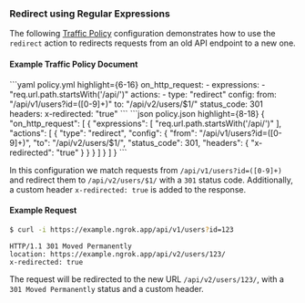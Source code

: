 

### Redirect using Regular Expressions

The following [Traffic Policy](/traffic-policy/)
configuration demonstrates how to use the `redirect` action to redirects
requests from an old API endpoint to a new one.

#### Example Traffic Policy Document

<CodeGroup>
```yaml policy.yml highlight={6-16}
on_http_request:
  - expressions:
    - "req.url.path.startsWith('/api/')"
    actions:
    - type: "redirect"
    config:
    from: "/api/v1/users?id=([0-9]+)"
    to: "/api/v2/users/$1/"
    status_code: 301
    headers:
    x-redirected: "true"
```
```json policy.json highlight={8-18}
{
  "on_http_request": [
    {
      "expressions": [
        "req.url.path.startsWith('/api/')"
      ],
      "actions": [
        {
          "type": "redirect",
          "config": {
            "from": "/api/v1/users?id=([0-9]+)",
            "to": "/api/v2/users/$1/",
            "status_code": 301,
            "headers": {
              "x-redirected": "true"
            }
          }
        }
      ]
    }
  ]
}
```
</CodeGroup>

In this configuration we match requests from `/api/v1/users?id=([0-9]+)` and
redirect them to `/api/v2/users/$1/` with a `301` status code. Additionally, a
custom header `x-redirected: true` is added to the response.

#### Example Request

```bash
$ curl -i https://example.ngrok.app/api/v1/users?id=123
```

```http
HTTP/1.1 301 Moved Permanently
location: https://example.ngrok.app/api/v2/users/123/
x-redirected: true
```

The request will be redirected to the new URL `/api/v2/users/123/`, with a
`301 Moved Permanently` status and a custom header.
